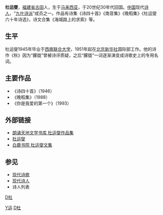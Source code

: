 {{unreferenced|time=2009-4-5}}

'''杜运燮'''{{BD|1915年||2002年|7月19日|catIdx=D}}，[[福建省|福建省]][[古田|古田]]人，生于[[马来西亚|马来西亚]]，于20世纪30年代回国。[[中国|中国]]现代[[诗人|诗人]]，“[[九叶诗派|九叶诗派]]”成员之一。作品有诗集《诗四十首》《南音集》《晚稻集》《杜运燮六十年诗选》，诗文合集《海城路上的求索》等。

==生平==
杜运燮1945年毕业于[[西南联合大学|西南联合大学]]，1951年起在[[北京|北京]][[新华社|新华社]]国际部工作。他的诗作《秋》因为“朦胧”曾被诗评质疑，之后“朦胧”一词逐渐演变成诗歌史上的专用名词。
==主要作品==
*《诗四十首》（1946）
*《晚稻集》（1988）
*《你是我爱的第一个》（1993）

==外部链接==
*[https://web.archive.org/web/20061118081712/http://www.langsong.net/lstd/wxshk/htm/xiandai/xiandai/xd/duyunxie/index.html 朗诵天地文学书库 杜运燮作品集]
*[http://www.shigeku.com/xlib/xd/300/4003_duyunxie.html 杜运燮] {{Wayback|url=http://www.shigeku.com/xlib/xd/300/4003_duyunxie.html |date=20200925044524 }}
*[http://www.oklink.net/book/s16/2481.htm 白鹿书院 杜运燮文集] {{Wayback|url=http://www.oklink.net/book/s16/2481.htm |date=20081006113023 }}

==参见==
*[[现代诗歌|现代诗歌]]
*[[现代诗人|现代诗人]]
*诗人列表

{{中国近现代文学}}

{{wikisource}}
[[category:中國新詩作家|D杜]]
[[Category:杜姓|Y运]]
[[Category:古田人|D杜]]